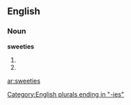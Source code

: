 ==English==

===Noun===
'''sweeties'''

# {{plural of|[[sweetie]]}}
# {{plural of|[[sweety]]}}

[[Category:English plurals ending in "-ies"]]

[[ar:sweeties]]